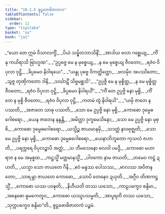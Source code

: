 ```yaml
---
title: "10.1.5 စူဠဗောဓိဇာတက"
tableOfContents: false
sidebar:
  order: 12
type: "tipitaka"
basket: "su"
book: "ja1"
---
```



<DynamicBreadcrumb />

<Division number="49" book="ja1">

<Paragraph number="1961" type="verses" book="ja1">
_“ယော တေ ဣမံ ဝိသာလက္ခိံ,_  
_ပိယံ သမ္မှိတဘာသိနိံ;_  
_အာဒါယ ဗလာ ဂစ္ဆေယျ,_  
_ကိံ နု ကယိရာသိ ဗြာဟ္မဏ”._  

</Paragraph>

</Division>
<Division number="50" book="ja1">

<Paragraph number="1962" type="verses" book="ja1">
_“ဥပ္ပဇ္ဇေ မေ န မုစ္စေယျ,_  
_န မေ မုစ္စေယျ ဇီဝတော;_  
_ရဇံဝ ဝိပုလာ ဝုဋ္ဌိ,_  
_ခိပ္ပမေဝ နိဝါရယေ”._  

</Paragraph>

</Division>
<Division number="51" book="ja1">

<Paragraph number="1963" type="verses" book="ja1">
_“ယန္နု ပုဗ္ဗေ ဝိကတ္ထိတ္ထော,_  
_ဗလမှိဝ အပဿိတော;_  
_သွဇ္ဇ တုဏှိကတော ဒါနိ,_  
_သင်္ဃာဋိံ သိဗ္ဗမစ္ဆသိ”._  

</Paragraph>

</Division>
<Division number="52" book="ja1">

<Paragraph number="1964" type="verses" book="ja1">
_“ဥပ္ပဇ္ဇိ မေ န မုစ္စိတ္ထ,_  
_န မေ မုစ္စိတ္ထ ဇီဝတော;_  
_ရဇံဝ ဝိပုလာ ဝုဋ္ဌိ,_  
_ခိပ္ပမေဝ နိဝါရယိံ”._  

</Paragraph>

</Division>
<Division number="53" book="ja1">

<Paragraph number="1965" type="verses" book="ja1">
_“ကိံ တေ ဥပ္ပဇ္ဇိ နော မုစ္စိ,_  
_ကိံ တေ န မုစ္စိ ဇီဝတော;_  
_ရဇံဝ ဝိပုလာ ဝုဋ္ဌိ,_  
_ကတမံ တွံ နိဝါရယိ”._  

</Paragraph>

</Division>
<Division number="54" book="ja1">

<Paragraph number="1966" type="verses" book="ja1">
_“ယမှိ ဇာတေ န ပဿတိ,_  
_အဇာတေ သာဓု ပဿတိ;_  
_သော မေ ဥပ္ပဇ္ဇိ နော မုစ္စိ,_  
_ကောဓော ဒုမ္မေဓဂေါစရော._  

</Paragraph>

</Division>
<Division number="55" book="ja1">

<Paragraph number="1967" type="verses" book="ja1">
_ယေန ဇာတေန နန္ဒန္တိ,_  
_အမိတ္တာ ဒုက္ခမေသိနော;_  
_သော မေ ဥပ္ပဇ္ဇိ နော မုစ္စိ,_  
_ကောဓော ဒုမ္မေဓဂေါစရော._  

</Paragraph>

</Division>
<Division number="56" book="ja1">

<Paragraph number="1968" type="verses" book="ja1">
_ယသ္မိဉ္စ ဇာယမာနမှိ,_  
_သဒတ္ထံ နာဝဗုဇ္ဈတိ;_  
_သော မေ ဥပ္ပဇ္ဇိ နော မုစ္စိ,_  
_ကောဓော ဒုမ္မေဓဂေါစရော._  

</Paragraph>

</Division>
<Division number="57" book="ja1">

<Paragraph number="1969" type="verses" book="ja1">
_ယေနာဘိဘူတော ကုသလံ ဇဟာတိ,_  
_ပရက္ကရေ ဝိပုလဉ္စာပိ အတ္ထံ;_  
_သ ဘီမသေနော ဗလဝါ ပမဒ္ဒီ,_  
_ကောဓော မဟာရာဇ န မေ အမုစ္စထ._  

</Paragraph>

</Division>
<Division number="58" book="ja1">

<Paragraph number="1970" type="verses" book="ja1">
_ကဋ္ဌသ္မိံ မတ္ထမာနသ္မိံ,_  
_ပါဝကော နာမ ဇာယတိ;_  
_တမေဝ ကဋ္ဌံ ဍဟတိ,_  
_ယသ္မာ သော ဇာယတေ ဂိနိ._  

</Paragraph>

</Division>
<Division number="59" book="ja1">

<Paragraph number="1971" type="verses" book="ja1">
_ဧဝံ မန္ဒဿ ပေါသဿ,_  
_ဗာလဿ အဝိဇာနတော;_  
_သာရမ္ဘာ ဇာယတေ ကောဓော,_  
_သောပိ တေနေဝ ဍယှတိ._  

</Paragraph>

</Division>
<Division number="60" book="ja1">

<Paragraph number="1972" type="verses" book="ja1">
_အဂ္ဂီဝ တိဏကဋ္ဌသ္မိံ,_  
_ကောဓော ယဿ ပဝဍ္ဎတိ;_  
_နိဟီယတိ တဿ ယသော,_  
_ကာဠပက္ခေဝ စန္ဒိမာ._  

</Paragraph>

</Division>
<Division number="61" book="ja1">

<Paragraph number="1973" type="verses" book="ja1">
_အနေဓော ဓူမကေတူဝ,_  
_ကောဓော ယဿူပသမ္မတိ;_  
_အာပူရတိ တဿ ယသော,_  
_သုက္ကပက္ခေဝ စန္ဒိမာ”တိ._  


</Paragraph>
</Division>

<Paragraph number="1974" type="center" book="ja1">
စူဠဗောဓိဇာတကံ ပဉ္စမံ.
</Paragraph>